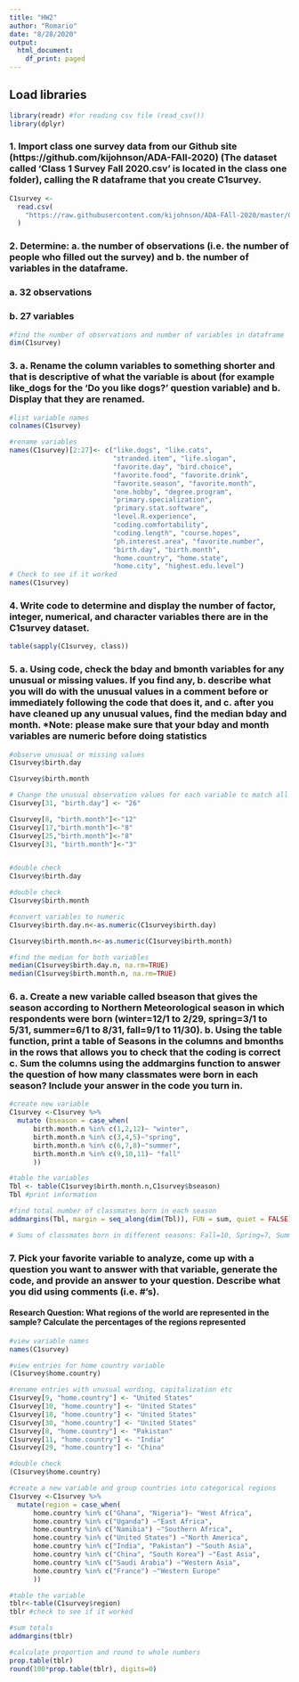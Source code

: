 ```yaml
---
title: "HW2"
author: "Romario"
date: "8/28/2020"
output:
  html_document:
    df_print: paged
---
```


## Load libraries 

```r
library(readr) #for reading csv file (read_csv())
library(dplyr)
```


### 1. Import class one survey data from our Github site (https://github.com/kijohnson/ADA-FAll-2020) (The dataset called ‘Class 1 Survey Fall 2020.csv’ is located in the class one folder), calling the R dataframe that you create C1survey.

```r
C1survey <- 
  read.csv(
    "https://raw.githubusercontent.com/kijohnson/ADA-FAll-2020/master/Class%20One/Class%201%20Survey%20Fall%202020.csv"
  )
```

### 2. Determine: a. the number of observations (i.e. the number of people who filled out the survey) and b. the number of variables in the dataframe.

### a. 32 observations 

### b. 27 variables

```r
#find the number of observations and number of variables in dataframe
dim(C1survey)
```

### 3. a. Rename the column variables to something shorter and that is descriptive of what the variable is about (for example like_dogs for the ‘Do you like dogs?’ question variable) and b. Display that they are renamed.

```r
#list variable names 
colnames(C1survey)

#rename variables 
names(C1survey)[2:27]<- c("like.dogs", "like.cats", 
                          "stranded.item", "life.slogan", 
                          "favorite.day", "bird.choice", 
                          "favorite.food", "favorite.drink", 
                          "favorite.season", "favorite.month", 
                          "one.hobby", "degree.program", 
                          "primary.specialization", 
                          "primary.stat.software", 
                          "level.R.experience", 
                          "coding.comfortability", 
                          "coding.length", "course.hopes", 
                          "ph.interest.area", "favorite.number", 
                          "birth.day", "birth.month", 
                          "home.country", "home.state", 
                          "home.city", "highest.edu.level")
# Check to see if it worked 
names(C1survey)
```

### 4. Write code to determine and display the number of factor, integer, numerical, and character variables there are in the C1survey dataset.

```r
table(sapply(C1survey, class))
```

### 5. a. Using code, check the bday and bmonth variables for any unusual or missing values. If you find any, b. describe what you will do with the unusual values in a comment before or immediately following the code that does it, and c. after you have cleaned up any unusual values, find the median bday and month. *Note: please make sure that your bday and month variables are numeric before doing statistics

```r
#observe unusual or missing values 
C1survey$birth.day

C1survey$birth.month

# Change the unusual observation values for each variable to match all entries 
C1survey[31, "birth.day"] <- "26"

C1survey[8, "birth.month"]<-"12"
C1survey[17,"birth.month"]<-"8"
C1survey[25,"birth.month"]<-"8"
C1survey[31, "birth.month"]<-"3"


#double check 
C1survey$birth.day

#double check 
C1survey$birth.month

#convert variables to numeric
C1survey$birth.day.n<-as.numeric(C1survey$birth.day)

C1survey$birth.month.n<-as.numeric(C1survey$birth.month)

#find the median for both variables
median(C1survey$birth.day.n, na.rm=TRUE)
median(C1survey$birth.month.n, na.rm=TRUE)
```

### 6. a. Create a new variable called bseason that gives the season according to Northern Meteorological season in which respondents were born (winter=12/1 to 2/29, spring=3/1 to 5/31, summer=6/1 to 8/31, fall=9/1 to 11/30). b. Using the table function, print a table of Seasons in the columns and bmonths in the rows that allows you to check that the coding is correct c. Sum the columns using the addmargins function to answer the question of how many classmates were born in each season? Include your answer in the code you turn in.

```r
#create new variable 
C1survey <-C1survey %>% 
  mutate (bseason = case_when(
      birth.month.n %in% c(1,2,12)~ "winter", 
      birth.month.n %in% c(3,4,5)~"spring", 
      birth.month.n %in% c(6,7,8)~"summer", 
      birth.month.n %in% c(9,10,11)~ "fall"
      ))
```


```r
#table the variables 
Tbl <- table(C1survey$birth.month.n,C1survey$bseason)
Tbl #print information
```


```r
#find total number of classmates born in each season
addmargins(Tbl, margin = seq_along(dim(Tbl)), FUN = sum, quiet = FALSE) 

# Sums of classmates born in different seasons: Fall=10, Spring=7, Summer=9, Winter=6
```

### 7. Pick your favorite variable to analyze, come up with a question you want to answer with that variable, generate the code, and provide an answer to your question. Describe what you did using comments (i.e. #’s).

#### Research Question: What regions of the world are represented in the sample? Calculate the percentages of the regions represented

```r
#view variable names 
names(C1survey)

#view entries for home country variable
(C1survey$home.country)

#rename entries with unusual wording, capitalization etc 
C1survey[9, "home.country"] <- "United States"
C1survey[10, "home.country"] <- "United States"
C1survey[18, "home.country"] <- "United States"
C1survey[30, "home.country"] <- "United States"
C1survey[8, "home.country"] <- "Pakistan"
C1survey[11, "home.country"] <- "India"
C1survey[29, "home.country"] <- "China"

#double check 
(C1survey$home.country)

#create a new variable and group countries into categorical regions
C1survey <-C1survey %>% 
  mutate(region = case_when(
      home.country %in% c("Ghana", "Nigeria")~ "West Africa",
      home.country %in% c("Uganda") ~"East Africa",
      home.country %in% c("Namibia") ~"Southern Africa", 
      home.country %in% c("United States") ~"North America", 
      home.country %in% c("India", "Pakistan") ~"South Asia", 
      home.country %in% c("China", "South Korea") ~"East Asia",
      home.country %in% c("Saudi Arabia") ~"Western Asia",
      home.country %in% c("France") ~"Western Europe"
      ))

#table the variable
tblr<-table(C1survey$region)
tblr #check to see if it worked

#sum totals
addmargins(tblr)

#calculate proportion and round to whole numbers
prop.table(tblr)
round(100*prop.table(tblr), digits=0)
```


